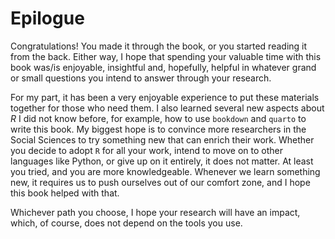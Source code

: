 # Epilogue {#sec-epilogue .unnumbered .unlisted}

Congratulations! You made it through the book, or you started reading it from the back. Either way, I hope that spending your valuable time with this book was/is enjoyable, insightful and, hopefully, helpful in whatever grand or small questions you intend to answer through your research.

For my part, it has been a very enjoyable experience to put these materials together for those who need them. I also learned several new aspects about *R* I did not know before, for example, how to use `bookdown` and `quarto` to write this book. My biggest hope is to convince more researchers in the Social Sciences to try something new that can enrich their work. Whether you decide to adopt `R` for all your work, intend to move on to other languages like Python, or give up on it entirely, it does not matter. At least you tried, and you are more knowledgeable. Whenever we learn something new, it requires us to push ourselves out of our comfort zone, and I hope this book helped with that.

Whichever path you choose, I hope your research will have an impact, which, of course, does not depend on the tools you use.
